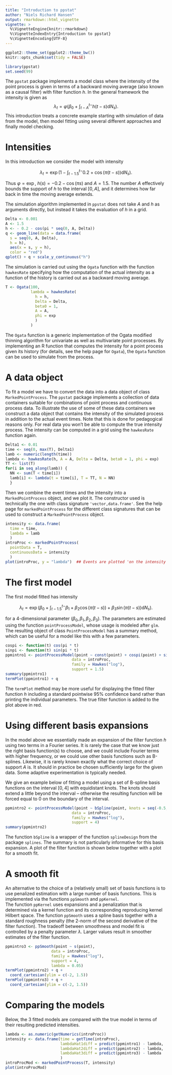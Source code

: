 ```yaml
---
title: "Introduction to ppstat"
author: "Niels Richard Hansen"
output: rmarkdown::html_vignette
vignette: >
  %\VignetteEngine{knitr::rmarkdown}
  %\VignetteIndexEntry{Introduction to ppstat}
  %\VignetteEncoding{UTF-8}
---
```


```r
ggplot2::theme_set(ggplot2::theme_bw())
knitr::opts_chunk$set(tidy = FALSE)
```


```r
library(ppstat)
set.seed(99)
```

The `ppstat` package implements a model class where the intensity of the point process is given in terms of a backward moving average (also known as a causal filter) with filter function $h$. In the general framework the intensity is given as 
$$\lambda_t = \varphi\left(\beta_0 + \int_{t-A}^{t-} h(t - s) \mathrm{d}N_s\right).$$
This introduction treats a concrete example starting with simulation of data from the model, then model fitting using several different approaches and finally model checking.

# Intensities  

In this introduction we consider the model with intensity

$$\lambda_t = \exp\left(1 - \int_{t-1.5}^{t-} 0.2 + \cos(\pi(t - s)) \mathrm{d}N_s\right).$$

Thus $\varphi = \exp$, $h(s) = -0.2  - \cos(\pi s)$ and $A = 1.5$. The number $A$ effectively bounds the support of $h$ to the interval $[0,A]$, and it determines how far back in time the moving average extends. 

The simulation algorithm implemented in `ppstat` does not take $A$ and $h$ as arguments directly, but instead it takes the evaluation of $h$ in a grid.

```r
Delta <- 0.001
A <- 1.5
h <- - 0.2 - cos(pi * seq(0, A, Delta)) 
q <- geom_line(data = data.frame(
  s = seq(0, A, Delta),
  h = h),
  aes(x = s, y = h),
  color = "red")
qplot() + q + scale_y_continuous("h")
```

The simulation is carried out using the `Ogata` function with the function `hawkesRate` 
specifying how the computation of the actual intensity as a function of the history is carried out as a backward moving average. 

```r
T <- Ogata(100, 
           lambda = hawkesRate(
             h = h,
             Delta = Delta,
             beta0 = 1,
             A = A,
             phi = exp
             )
           )
```

The `Ogata` function is a generic implementation of the Ogata modified thinning algorithm for univariate as well as multivariate point processes. By implementing an R function that computes the intensity for a point process given its history (for details, see the help page for `Ogata`), the `Ogata` function can be used to simulate from the process. 

# A data object

To fit a model we have to convert the data into a data object of class `MarkedPointProcess`. The `ppstat` package implements a collection of data containers suitable for combinations of point process and continuous process data. To illustrate the use of some of these data containers we construct a data object that contains the intensity of the simulated process in addition to the actual event times. Note that this is done for pedagogical reasons only. For real data you won't be able to compute the true intensity process. The intensity can be computed in a grid using the `hawkesRate` function again. 


```r
Delta1 <- 0.01
time <- seq(0, max(T), Delta1) 
lamb <- numeric(length(time))
lambda <- hawkesRate(h, A = A, Delta = Delta, beta0 = 1, phi = exp)
TT <- list(T)
for(i in seq_along(lamb)) {
  NN <- sum(T < time[i])
  lamb[i] <- lambda(t = time[i], T = TT, N = NN)
  }
```

Then we combine the event times and the intensity into a `MarkedPointProcess` object, and we 
plot it. The constructor used is technically the one with class signature `'vector,data.frame'`.
See the help page for `markedPointProcess` for the different class signatures that can be used to construct a `MarkedPointProcess` object.

```r
intensity <- data.frame(
  time = time,
  lambda = lamb
  )
introProc <- markedPointProcess(
  pointData = T, 
  continuousData = intensity                              
  )
plot(introProc, y = "lambda")  ## Events are plotted 'on the intensity process'.
```

# The first model

The first model fitted has intensity 

$$\lambda_t = \exp\left(\beta_0 + \int_{t-1.5}^{t-} \beta_1 + \beta_2 \cos(\pi(t - s))
+ \beta_3 \sin(\pi(t - s))\mathrm{d}N_s\right).$$

for a 4-dimensional parameter $(\beta_0, \beta_1, \beta_2, \beta_3)$. The parameters are estimated
using the function `pointProcessModel`, whose usage is modeled after `glm`. The resulting object of class 
`PointProcessModel` has a summary method, which can be useful for a model like this with a few 
parameters. 

```r
cospi <- function(t) cos(pi * t)
sinpi <- function(t) sin(pi * t)
ppmintro1 <- pointProcessModel(point ~ const(point) + cospi(point) + sinpi(point),
                             data = introProc,
                             family = Hawkes("log"),
                             support = 1.5)
summary(ppmintro1)
termPlot(ppmintro1) + q  
```

The `termPlot` method may be more useful for displaying the fitted filter function $h$ including a standard pointwise 95% confidence band rather than printing the individual parameters.
The true filter function is added to the plot above in red. 

# Using different basis expansions

In the model above we essentially made an expansion of the filter function $h$ using two terms in a Fourier series. It is rarely the case that we know just the right basis function(s) to choose, and we could include Fourier terms with higher frequency, or we could use other basis functions such as B-splines. Likewise, it is rarely known exactly what the correct choice of support $A$ is. It should in practice be chosen sufficiently large for the given data. Some adaptive experimentation is typically needed. 

We give an example below of fitting a model using a set of B-spline basis functions 
on the interval $[0,4]$ with equidistant knots. The knots should extend a little beyond 
the interval -- otherwise the resulting function will be forced equal to 0 
on the boundary of the interval. 

```r
ppmintro2 <- pointProcessModel(point ~ bSpline(point, knots = seq(-0.5, 4.5, 0.3)),
                             data = introProc,
                             family = Hawkes("log"),
                             support = 4)
summary(ppmintro2)
```

The function `bSpline` is a wrapper of the function `splineDesign` from the package `splines`. 
The summary is not particularly informative for this basis expansion. A plot of the filter function is shown below together with a plot for a smooth fit. 

# A smooth fit 

An alternative to the choice of a (relatively small) set of basis functions is to use penalized estimation with a large number of basis functions. This is implemented via the functions `ppSmooth` and `ppKernel`.  
The function `ppKernel` uses expansions and a penalization that is determined via a kernel function and its corresponding reproducing kernel Hilbert space. The function `ppSmooth` uses a spline basis together with a standard roughness penalty (the 2-norm of the second derivative of the filter function). 
The tradeoff between smoothness and model fit is controlled by a penalty parameter $\lambda$. Larger values result in smoother estimates of the filter function.

```r
ppmintro3 <- ppSmooth(point ~ s(point),
                    data = introProc,
                    family = Hawkes("log"),
                    support = 4,
                    lambda = 0.05)
termPlot(ppmintro2) + q +
  coord_cartesian(ylim = c(-2, 1.5))
termPlot(ppmintro3) + q +
  coord_cartesian(ylim = c(-2, 1.5))
```

# Comparing the models

Below, the 3 fitted models are compared with the true model in terms of their resulting predicted intensities. 

```r
lambda <- as.numeric(getNumerics(introProc))
intensity <- data.frame(time = getTime(introProc), 
                        lambdaHat1diff = predict(ppmintro1) - lambda,
                        lambdaHat2diff = predict(ppmintro2) - lambda,
                        lambdaHat3diff = predict(ppmintro3) - lambda
                        )
introProcMod <- markedPointProcess(T, intensity)
plot(introProcMod)
```


